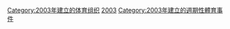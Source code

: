 {{Cat topic in year| topic=建立的體育聯賽| year=2003}}
[[Category:2003年建立的体育组织|Category:2003年建立的体育组织]]
[[Category:各年建立的體育聯賽|2003]]
[[Category:2003年建立的週期性體育事件|Category:2003年建立的週期性體育事件]]